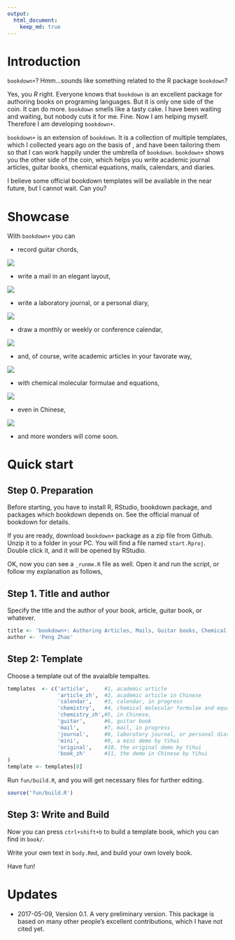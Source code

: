 ```yaml
---
output:
  html_document:
    keep_md: true
---
```


# Introduction

`bookdown+`? Hmm...sounds like something related to the R package `bookdown`? 

Yes, you _R_ right. Everyone knows that `bookdown` is an excellent package for authoring books on programing languages. But it is only one side of the coin.  It can do more. `bookdown` smells like a tasty cake. I have been waiting and waiting, but nobody cuts it for me. Fine. Now I am helping myself. Therefore I am developing `bookdown+`.

`bookdown+` is an extension of `bookdown`. It is a collection of multiple templates, which I collected years ago on the basis of \LaTeX, and have been tailoring them so that I can work happily under the umbrella of `bookdown`. `bookdown+` shows you the other side of the coin, which helps you write academic journal articles, guitar books, chemical equations, mails, calendars, and diaries.

I believe some official bookdown templates will be available in the near future, but I cannot wait. Can you?

# Showcase

With `bookdown+` you can


- record guitar chords,

![](showcase/bookdown+guitar.png)

- write a mail in an elegant layout,

![](showcase/bookdown+mail.png)

- write a laboratory journal, or a personal diary,

![](showcase/bookdown+journal.png)

- draw a monthly or weekly or conference calendar,

![](showcase/bookdown+calendar.png)

- and, of course, write academic articles in your favorate way,

![](showcase/bookdown+article.png)

- with chemical molecular formulae and equations,

![](showcase/bookdown+chem.png)

- even in Chinese,

![](showcase/bookdown+articlezh.png)

- and more wonders will come soon.

# Quick start

## Step 0. Preparation

Before starting, you have to install R, RStudio, bookdown package, and packages which bookdown depends on. See the official manual of bookdown for details.

If you are ready, download `bookdown+` package as a zip file from Github. Unzip it to a folder in your PC. You will find a file named `start.Rproj`. Double click it, and it will be opened by RStudio.

OK, now you can see a `_runme.R` file as well. Open it and run the script, or follow my explanation as follows,

## Step 1. Title and author

Specify the title and the author of your book, article, guitar book, or whatever.

```r
title <- 'bookdown+: Authoring Articles, Mails, Guitar books, Chemical Molecular Formulae and Equations with R bookdown'
author <- 'Peng Zhao'
```

## Step 2: Template

Choose a template out of the avaialble tempaltes.

```r
templates  <- c('article',     #1, academic article
                'article_zh',  #2, academic article in Chinese
                'calendar',    #3, calendar, in progress
                'chemistry',   #4, chemical molecular formulae and equations
                'chemistry_zh',#5, in Chinese,
                'guitar',      #6, guitar book
                'mail',        #7, mail, in progress
                'journal',     #8, laboratory journal, or personal diary
                'mini',        #9, a mini demo by Yihui
                'original',    #10, the original demo by Yihui
                'book_zh'      #11, the demo in Chinese by Yihui
)
template <- templates[8]
```

Run `fun/build.R`, and you will get necessary files for further editing.

```r
source('fun/build.R')
```

## Step 3: Write and Build

Now you can press `ctrl+shift+b` to build a template book, which you can find in `book/`.

Write your own text in `body.Rmd`, and build your own lovely book. 

Have fun!

# Updates

- 2017-05-09, Version 0.1. A very preliminary version. This package is based on many other people's excellent contributions, which I have not cited yet.
